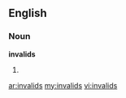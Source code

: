 ==English==

===Noun===
'''invalids'''

#{{plural of|[[invalid]]}}

[[ar:invalids]]
[[my:invalids]]
[[vi:invalids]]